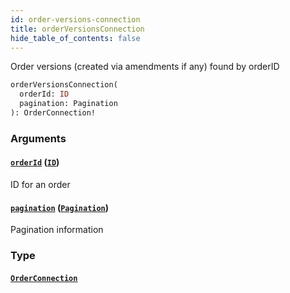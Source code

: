 ```yaml
---
id: order-versions-connection
title: orderVersionsConnection
hide_table_of_contents: false
---
```



Order versions (created via amendments if any) found by orderID

```graphql
orderVersionsConnection(
  orderId: ID
  pagination: Pagination
): OrderConnection!
```


### Arguments

#### [`orderId`](#) ([`ID`](/docs/testnet/graphql/scalars/id))

ID for an order


#### [`pagination`](#) ([`Pagination`](/docs/testnet/graphql/inputs/pagination))

Pagination information


### Type

#### [`OrderConnection`](/docs/testnet/graphql/objects/order-connection)






